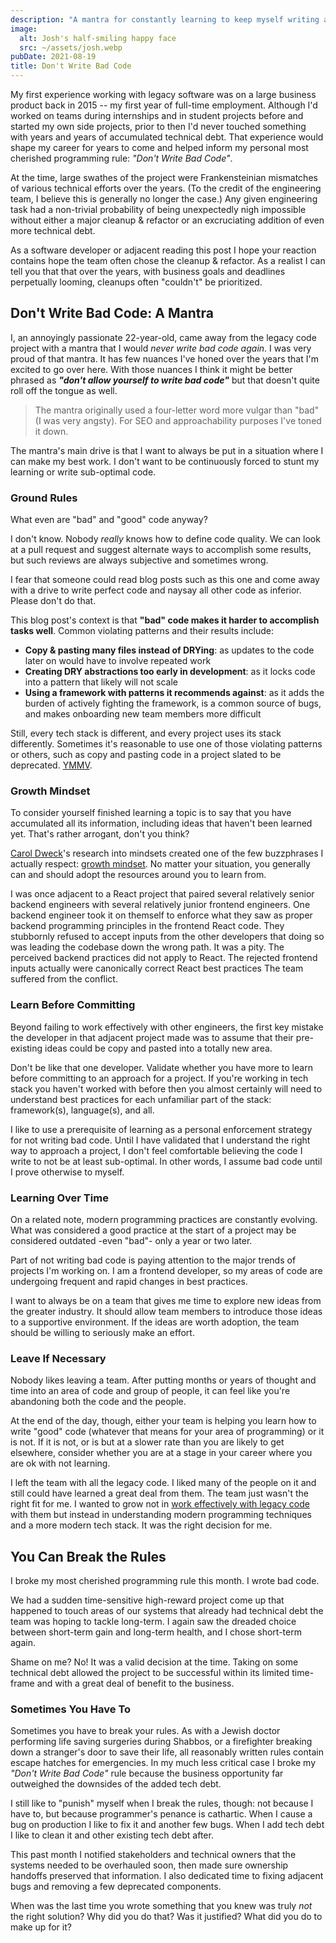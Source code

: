 ```yaml
---
description: "A mantra for constantly learning to keep myself writing at my best."
image:
  alt: Josh's half-smiling happy face
  src: ~/assets/josh.webp
pubDate: 2021-08-19
title: Don't Write Bad Code
---
```


My first experience working with legacy software was on a large business product back in 2015 -- my first year of full-time employment.
Although I'd worked on teams during internships and in student projects before and started my own side projects, prior to then I'd never touched something with years and years of accumulated technical debt.
That experience would shape my career for years to come and helped inform my personal most cherished programming rule: _"Don't Write Bad Code"_.

At the time, large swathes of the project were Frankensteinian mismatches of various technical efforts over the years.
(To the credit of the engineering team, I believe this is generally no longer the case.)
Any given engineering task had a non-trivial probability of being unexpectedly nigh impossible without either a major cleanup & refactor or an excruciating addition of even more technical debt.

As a software developer or adjacent reading this post I hope your reaction contains hope the team often chose the cleanup & refactor.
As a realist I can tell you that that over the years, with business goals and deadlines perpetually looming, cleanups often "couldn't" be prioritized.

## Don't Write Bad Code: A Mantra

I, an annoyingly passionate 22-year-old, came away from the legacy code project with a mantra that I would _never write bad code again_.
I was very proud of that mantra.
It has few nuances I've honed over the years that I'm excited to go over here.
With those nuances I think it might be better phrased as _**"don't allow yourself to write bad code"**_ but that doesn't quite roll off the tongue as well.

> The mantra originally used a four-letter word more vulgar than "bad" (I was very angsty).
> For SEO and approachability purposes I've toned it down.

The mantra's main drive is that I want to always be put in a situation where I can make my best work.
I don't want to be continuously forced to stunt my learning or write sub-optimal code.

### Ground Rules

What even are "bad" and "good" code anyway?

I don't know.
Nobody _really_ knows how to define code quality.
We can look at a pull request and suggest alternate ways to accomplish some results, but such reviews are always subjective and sometimes wrong.

I fear that someone could read blog posts such as this one and come away with a drive to write perfect code and naysay all other code as inferior.
Please don't do that.

This blog post's context is that **"bad" code makes it harder to accomplish tasks well**.
Common violating patterns and their results include:

- **Copy & pasting many files instead of DRYing**: as updates to the code later on would have to involve repeated work
- **Creating DRY abstractions too early in development**: as it locks code into a pattern that likely will not scale
- **Using a framework with patterns it recommends against**: as it adds the burden of actively fighting the framework, is a common source of bugs, and makes onboarding new team members more difficult

Still, every tech stack is different, and every project uses its stack differently.
Sometimes it's reasonable to use one of those violating patterns or others, such as copy and pasting code in a project slated to be deprecated.
[YMMV](https://en.wiktionary.org/wiki/your_mileage_may_vary#Phrase).

### Growth Mindset

To consider yourself finished learning a topic is to say that you have accumulated all its information, including ideas that haven't been learned yet.
That's rather arrogant, don't you think?

[Carol Dweck](https://en.wikipedia.org/wiki/Carol_Dweck)'s research into mindsets created one of the few buzzphrases I actually respect: [growth mindset](https://en.wikipedia.org/wiki/Mindset#Fixed_and_growth_mindset).
No matter your situation, you generally can and should adopt the resources around you to learn from.

I was once adjacent to a React project that paired several relatively senior backend engineers with several relatively junior frontend engineers.
One backend engineer took it on themself to enforce what they saw as proper backend programming principles in the frontend React code.
They stubbornly refused to accept inputs from the other developers that doing so was leading the codebase down the wrong path.
It was a pity.
The perceived backend practices did not apply to React.
The rejected frontend inputs actually were canonically correct React best practices
The team suffered from the conflict.

### Learn Before Committing

Beyond failing to work effectively with other engineers, the first key mistake the developer in that adjacent project made was to assume that their pre-existing ideas could be copy and pasted into a totally new area.

Don't be like that one developer.
Validate whether you have more to learn before committing to an approach for a project.
If you're working in tech stack you haven't worked with before then you almost certainly will need to understand best practices for each unfamiliar part of the stack: framework(s), language(s), and all.

I like to use a prerequisite of learning as a personal enforcement strategy for not writing bad code.
Until I have validated that I understand the right way to approach a project, I don't feel comfortable believing the code I write to not be at least sub-optimal.
In other words, I assume bad code until I prove otherwise to myself.

### Learning Over Time

On a related note, modern programming practices are constantly evolving.
What was considered a good practice at the start of a project may be considered outdated -even "bad"- only a year or two later.

Part of not writing bad code is paying attention to the major trends of projects I'm working on.
I am a frontend developer, so my areas of code are undergoing frequent and rapid changes in best practices.

I want to always be on a team that gives me time to explore new ideas from the greater industry.
It should allow team members to introduce those ideas to a supportive environment.
If the ideas are worth adoption, the team should be willing to seriously make an effort.

### Leave If Necessary

Nobody likes leaving a team.
After putting months or years of thought and time into an area of code and group of people, it can feel like you're abandoning both the code and the people.

At the end of the day, though, either your team is helping you learn how to write "good" code (whatever that means for your area of programming) or it is not.
If it is not, or is but at a slower rate than you are likely to get elsewhere, consider whether you are at a stage in your career where you are ok with not learning.

I left the team with all the legacy code.
I liked many of the people on it and still could have learned a great deal from them.
The team just wasn't the right fit for me.
I wanted to grow not in [work effectively with legacy code](https://www.oreilly.com/library/view/working-effectively-with/0131177052) with them but instead in understanding modern programming techniques and a more modern tech stack.
It was the right decision for me.

## You Can Break the Rules

I broke my most cherished programming rule this month.
I wrote bad code.

We had a sudden time-sensitive high-reward project come up that happened to touch areas of our systems that already had technical debt the team was hoping to tackle long-term.
I again saw the dreaded choice between short-term gain and long-term health, and I chose short-term again.

Shame on me?
No!
It was a valid decision at the time.
Taking on some technical debt allowed the project to be successful within its limited time-frame and with a great deal of benefit to the business.

### Sometimes You Have To

Sometimes you have to break your rules.
As with a Jewish doctor performing life saving surgeries during Shabbos, or a firefighter breaking down a stranger's door to save their life, all reasonably written rules contain escape hatches for emergencies.
In my much less critical case I broke my _"Don't Write Bad Code"_ rule because the business opportunity far outweighed the downsides of the added tech debt.

I still like to "punish" myself when I break the rules, though: not because I have to, but because programmer's penance is cathartic.
When I cause a bug on production I like to fix it and another few bugs.
When I add tech debt I like to clean it and other existing tech debt after.

This past month I notified stakeholders and technical owners that the systems needed to be overhauled soon, then made sure ownership handoffs preserved that information.
I also dedicated time to fixing adjacent bugs and removing a few deprecated components.

When was the last time you wrote something that you knew was truly _not_ the right solution?
Why did you do that?
Was it justified?
What did you do to make up for it?
